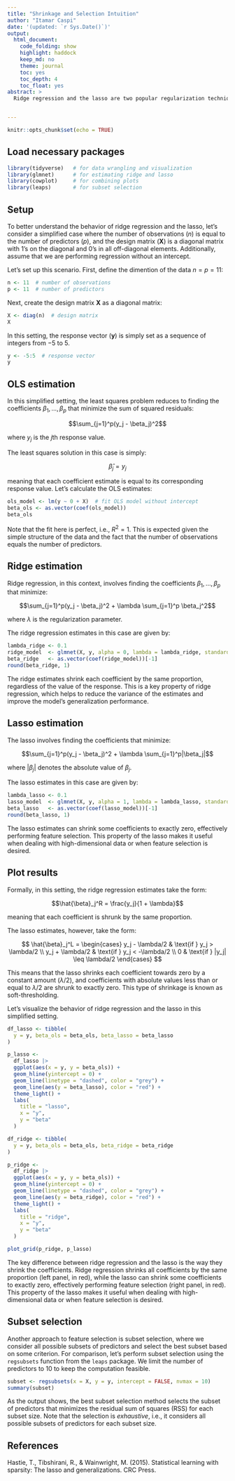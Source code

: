 ```yaml
---
title: "Shrinkage and Selection Intuition"
author: "Itamar Caspi"
date: '(updated: `r Sys.Date()`)'
output:
  html_document:
    code_folding: show
    highlight: haddock
    keep_md: no
    theme: journal
    toc: yes
    toc_depth: 4
    toc_float: yes
abstract: >
  Ridge regression and the lasso are two popular regularization techniques used in linear regression. In this document, we explore the intuition behind these methods in a simplified setting where the number of observations equals the number of predictors, as in Hastie et al. (2015.) We show how ridge regression shrinks all coefficients by the same proportion, while the lasso can shrink some coefficients to exactly zero, effectively performing feature selection.


---
```


```r
knitr::opts_chunk$set(echo = TRUE)
```

## Load necessary packages
```r
library(tidyverse)   # for data wrangling and visualization
library(glmnet)      # for estimating ridge and lasso
library(cowplot)     # for combining plots
library(leaps)       # for subset selection
```


## Setup
To better understand the behavior of ridge regression and the lasso, let's consider a simplified case where the number of observations ($n$) is equal to the number of predictors ($p$), and the design matrix ($\mathbf{X}$) is a diagonal matrix with 1's on the diagonal and 0's in all off-diagonal elements. Additionally, assume that we are performing regression without an intercept.

Let's set up this scenario. First, define the dimention of the data $n = p = 11$:
```r
n <- 11  # number of observations
p <- 11  # number of predictors
```

Next, create the design matrix $\mathbf{X}$ as a diagonal matrix:
```r
X <- diag(n)  # design matrix
X
```

In this setting, the response vector ($\mathbf{y}$) is simply set as a sequence of integers from $-5$ to $5$.
```r
y <- -5:5  # response vector
y
```



## OLS estimation

In this simplified setting, the least squares problem reduces to finding the coefficients $\beta_1, \ldots, \beta_p$ that minimize the sum of squared residuals:

$$\sum_{j=1}^p(y_j - \beta_j)^2$$

where $y_j$ is the $j$th response value.

The least squares solution in this case is simply:

$$\hat{\beta}_j = y_j$$

meaning that each coefficient estimate is equal to its corresponding response value. Let's calculate the OLS estimates:
```r
ols_model <- lm(y ~ 0 + X)  # fit OLS model without intercept
beta_ols <- as.vector(coef(ols_model))
beta_ols
```

Note that the fit here is perfect, i.e., $R^2 = 1$. This is expected given the simple structure of the data and the fact that the number of observations equals the number of predictors.


## Ridge estimation
Ridge regression, in this context, involves finding the coefficients $\beta_1, \ldots, \beta_p$ that minimize:

$$\sum_{j=1}^p(y_j - \beta_j)^2 + \lambda \sum_{j=1}^p \beta_j^2$$

where $\lambda$ is the regularization parameter. 

The ridge regression estimates in this case are given by:
```r
lambda_ridge <- 0.1
ridge_model  <- glmnet(X, y, alpha = 0, lambda = lambda_ridge, standardize = FALSE, intercept = FALSE)
beta_ridge   <- as.vector(coef(ridge_model))[-1]
round(beta_ridge, 1)
```

The ridge estimates shrink each coefficient by the same proportion, regardless of the value of the response. This is a key property of ridge regression, which helps to reduce the variance of the estimates and improve the model's generalization performance.

## Lasso estimation

The lasso involves finding the coefficients that minimize:

$$\sum_{j=1}^p(y_j - \beta_j)^2 + \lambda \sum_{j=1}^p|\beta_j|$$

where $|\beta_j|$ denotes the absolute value of $\beta_j$. 

The lasso estimates in this case are given by:
```r
lambda_lasso <- 0.1
lasso_model  <- glmnet(X, y, alpha = 1, lambda = lambda_lasso, standardize = FALSE, intercept = FALSE)
beta_lasso   <- as.vector(coef(lasso_model))[-1]
round(beta_lasso, 1)
```

The lasso estimates can shrink some coefficients to exactly zero, effectively performing feature selection. This property of the lasso makes it useful when dealing with high-dimensional data or when feature selection is desired.

## Plot results
Formally, in this setting, the ridge regression estimates take the form:

$$\hat{\beta}_j^R = \frac{y_j}{1 + \lambda}$$

meaning that each coefficient is shrunk by the same proportion.

The lasso estimates, however, take the form:

$$
\hat{\beta}_j^L =
\begin{cases}
y_j - \lambda/2 & \text{if } y_j > \lambda/2 \\
y_j + \lambda/2 & \text{if } y_j < -\lambda/2 \\
0 & \text{if } |y_j| \leq \lambda/2
\end{cases}
$$

This means that the lasso shrinks each coefficient towards zero by a constant amount ($\lambda/2$), and coefficients with absolute values less than or equal to $\lambda/2$ are shrunk to exactly zero. This type of shrinkage is known as soft-thresholding.

Let's visualize the behavior of ridge regression and the lasso in this simplified setting.
```r
df_lasso <- tibble(
  y = y, beta_ols = beta_ols, beta_lasso = beta_lasso
)

p_lasso <- 
  df_lasso |> 
  ggplot(aes(x = y, y = beta_ols)) +
  geom_hline(yintercept = 0) +
  geom_line(linetype = "dashed", color = "grey") +
  geom_line(aes(y = beta_lasso), color = "red") +
  theme_light() +
  labs(
    title = "lasso",
    x = "y",
    y = "beta"
  )
```

```r
df_ridge <- tibble(
  y = y, beta_ols = beta_ols, beta_ridge = beta_ridge
)

p_ridge <- 
  df_ridge |> 
  ggplot(aes(x = y, y = beta_ols)) +
  geom_hline(yintercept = 0) +
  geom_line(linetype = "dashed", color = "grey") +
  geom_line(aes(y = beta_ridge), color = "red") +
  theme_light() +
  labs(
    title = "ridge",
    x = "y",
    y = "beta"
  )
```

```r
plot_grid(p_ridge, p_lasso)
```

The key difference between ridge regression and the lasso is the way they shrink the coefficients. Ridge regression shrinks all coefficients by the same proportion (left panel, in red), while the lasso can shrink some coefficients to exactly zero, effectively performing feature selection (right panel, in red). This property of the lasso makes it useful when dealing with high-dimensional data or when feature selection is desired.

## Subset selection

Another approach to feature selection is subset selection, where we consider all possible subsets of predictors and select the best subset based on some criterion. For comparison, let's perform subset selection using the `regsubsets` function from the `leaps` package. We limit the number of predictors to 10 to keep the computation feasible.
```r
subset <- regsubsets(x = X, y = y, intercept = FALSE, nvmax = 10)
summary(subset)
```

As the output shows, the best subset selection method selects the subset of predictors that minimizes the residual sum of squares (RSS) for each subset size. Note that the selection is *exhaustive*, i.e., it considers all possible subsets of predictors for each subset size.

## References

Hastie, T., Tibshirani, R., & Wainwright, M. (2015). Statistical learning with sparsity: The lasso and generalizations. CRC Press.


